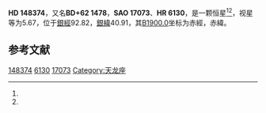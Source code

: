 {{Starbox begin
| name = HD 148374
}}
{{Starbox observe
| epoch = [[J2000.0|J2000.0]]
| constell = {{星座名待查}}<ref name=SIMBAD>{{cite web
 | url=http://simbad.u-strasbg.fr/simbad/sim-id?Ident=HR+6130
 | title=Pulsating variable Star
 | publisher=Centre de Données astronomiques de Strasbourg
 | work=SIMBAD
 | accessdate=2012-07-13
 | archive-date=2021-06-12
 | archive-url=https://web.archive.org/web/20210612024313/http://simbad.u-strasbg.fr/simbad/sim-id?Ident=HR+6130
 }}</ref><ref name=DATA>{{cite web
 | url=http://vizier.u-strasbg.fr/viz-bin/VizieR-5?-out.add=.&-source=5050&-corr=PK=HR&-out.max=9999&HR=6130
 | title=VizieR Detailed Page
 | accessdate=2012-07-13
 | archive-url=https://web.archive.org/web/20160305080528/http://vizier.u-strasbg.fr/viz-bin/VizieR-5?-out.add=.&-source=5050&-corr=PK=HR&-out.max=9999&HR=6130
 | archive-date=2016-03-05
 | dead-url=yes
 }}</ref>
| 星官 = 
| ra = {{RA|16|23|47}}<ref name=SIMBAD /><ref name=DATA />
| dec = {{DEC|+61|41|48}}<ref name=SIMBAD /><ref name=DATA />
| appmag_v = 5.67<ref name=SIMBAD /><ref name=DATA />
}}
{{Starbox character
| class = G8III<ref name=SIMBAD /><ref name=DATA />
| b-v = 0.96<ref name=SIMBAD /><ref name=DATA />
| u-b = <ref name=SIMBAD /><ref name=DATA />
| r-i = <ref name=SIMBAD /><ref name=DATA />
| variable = 
}}
{{Starbox astrometry
| radial_v = 
| prop_mo_ra = -24
| parallax = 0.003
| p_error =
}}
{{Starbox catalog
| names =BD+62 1478，[[SAO星表|SAO]] 17073，[[HD星表|HD]] 148374，[[HR星表|HR]] 6130}}
{{Starbox reference |Simbad=HR+6130}}
{{Starbox end}}

'''HD 148374'''，又名'''BD+62 1478'''，'''SAO 17073'''、'''HR 6130'''，是一颗恒星<ref name=SIMBAD /><ref name=DATA />，视星等为5.67，位于[[銀道座標系|銀經]]92.82，[[銀道座標系|銀緯]]40.91，其[[B1900.0|B1900.0]]坐标为赤經{{RA|16|22|27.5}}，赤緯{{DEC|+61|40.91|26}}。

== 参考文献 ==
{{reflist}}

{{star-stub}}

[[Category:HD和HDE天體|148374]]
[[Category:HR天體|6130]]
[[Category:SAO天體|17073]]
[[Category:天龙座|Category:天龙座]]